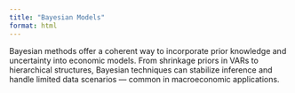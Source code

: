 ```yaml
---
title: "Bayesian Models"
format: html
---
```


Bayesian methods offer a coherent way to incorporate prior knowledge and uncertainty into economic models. From shrinkage priors in VARs to hierarchical structures, Bayesian techniques can stabilize inference and handle limited data scenarios — common in macroeconomic applications.
